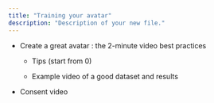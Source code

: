 ```yaml
---
title: "Training your avatar"
description: "Description of your new file."
---
```


* Create a great avatar : the 2-minute video best practices

  * Tips (start from 0)

  * Example video of a good dataset and results

* Consent video